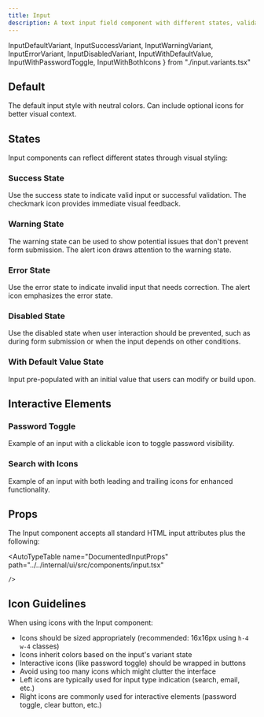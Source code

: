 ```yaml
---
title: Input
description: A text input field component with different states, validations, and icon support.
---
```

  InputDefaultVariant,
  InputSuccessVariant,
  InputWarningVariant,
  InputErrorVariant,
  InputDisabledVariant,
  InputWithDefaultValue,
  InputWithPasswordToggle,
  InputWithBothIcons
} from "./input.variants.tsx"


## Default

The default input style with neutral colors. Can include optional icons for better visual context.

<InputDefaultVariant />

## States

Input components can reflect different states through visual styling:

### Success State

Use the success state to indicate valid input or successful validation. The checkmark icon provides immediate visual feedback.

<InputSuccessVariant />

### Warning State

The warning state can be used to show potential issues that don't prevent form submission. The alert icon draws attention to the warning state.

<InputWarningVariant />

### Error State

Use the error state to indicate invalid input that needs correction. The alert icon emphasizes the error state.

<InputErrorVariant />

### Disabled State

Use the disabled state when user interaction should be prevented, such as during form submission or when the input depends on other conditions.

<InputDisabledVariant />

### With Default Value State

Input pre-populated with an initial value that users can modify or build upon.

<InputWithDefaultValue />

## Interactive Elements

### Password Toggle

Example of an input with a clickable icon to toggle password visibility.

<InputWithPasswordToggle />

### Search with Icons

Example of an input with both leading and trailing icons for enhanced functionality.

<InputWithBothIcons />

## Props

The Input component accepts all standard HTML input attributes plus the following:

  <AutoTypeTable
      name="DocumentedInputProps"
      path="../../internal/ui/src/components/input.tsx"

    />


## Icon Guidelines

When using icons with the Input component:

- Icons should be sized appropriately (recommended: 16x16px using `h-4 w-4` classes)
- Icons inherit colors based on the input's variant state
- Interactive icons (like password toggle) should be wrapped in buttons
- Avoid using too many icons which might clutter the interface
- Left icons are typically used for input type indication (search, email, etc.)
- Right icons are commonly used for interactive elements (password toggle, clear button, etc.)
